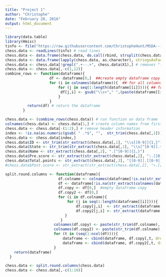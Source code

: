 ```yaml
---
title: "Project 1"
author: "Christophe"
date: "February 20, 2016"
output: html_document
---
```




```r
library(data.table)
library(Hmisc)
tinfo <- file("https://raw.githubusercontent.com/ChristopheHunt/MSDA---Coursework/master/Data%20607/Homework/data/tournamentinfo.txt", open="r" )
chess.data <- readLines(tinfo) # read lines 
chess.data <- data.frame(chess.data, do.call(rbind, strsplit(chess.data, split = "|", fixed = TRUE)))
chess.data <- data.frame(lapply(chess.data, as.character), stringsAsFactors=FALSE)
chess.data <- chess.data[!grepl(".+--.+", chess.data$X1),] # removes "------" lines
chess.data <- chess.data[,-c(1,12)]
combine_rows <- function(dataframe){
                    df <- dataframe[0,]  ##create empty dataframe copy
                    for (i in colnames(dataframe)){  ## for all columns in data frame 
                        for (j in seq(1:length(dataframe[[i]]))){ ## for all rows in dataframe
                         df[j,i] <- gsub("\\s+"," ",(paste(dataframe[[i]][j:(j+1)], collapse = ""))) ## gsub removes extra spaces, then collapses two rows 
                        }
                    } 
          return(df) # return the dataframe
        }

chess.data <- (combine_rows(chess.data)) # run function on data frame
colnames(chess.data) <- chess.data[1,] # create column names from first row
chess.data <- chess.data[-(1:2),] # remove header information
index <- !is.na(as.numeric(gsub( " .*$", "",  str_trim(chess.data[,1])))) #gets the part of string, if a numeric value it converts to True
chess.data <- chess.data[index,] 
chess.data$ID <- str_trim(str_extract(chess.data[,1], "\\s[[0-9]]{1,}"))
chess.data$State <- str_trim(str_extract(chess.data[,1], "\\s[^[0-9]].+"))
chess.data$Name <- str_extract(chess.data[,2], ".[^[0-9]]{1,}")
chess.data$Pre.score <- str_extract(str_extract(chess.data[,2], ":.[[0-9]]{1,}.[^[-]]"), "[[0-9]]{1,}")
chess.data$Total.points <- str_extract(chess.data[,3], "[[0-9]].[[0-9]]\\s")
#chess.data$Post.score <- str_extract(str_extract(chess.data[,2], ">.[[0-9]]{1,}"), "[[0-9]]{1,}")

split.round.columns <- function(dataframe){
                        df.colname <- colnames(dataframe[!is.na(str_extract(colnames(dataframe), "Round.+"))])
                        df <- dataframe[!is.na(str_extract(colnames(dataframe), "Round.+"))]
                        df.copy <- df[0,]  #empty dataframe copy
                        df.copy2 <- df[0,] 
                        for (i in df.colname){ 
                            for (j in seq(1:length(dataframe[[i]]))){
                                df.copy[j,i]  <- str_extract(dataframe[[i]][j], "[[:alpha:]]")
                                df.copy2[j,i] <- str_extract(dataframe[[i]][j], "[[0-9]]{1,}")
                           }
                         } 
                      colnames(df.copy) <- paste(str_trim(df.colname), "Results")
                      colnames(df.copy2) <- paste(str_trim(df.colname), "Opponent")
                      for (t in (seq(1:ncol(df)))){
                          dataframe <- cbind(dataframe, df.copy[,t, drop = FALSE])
                          dataframe <- cbind(dataframe, df.copy2[,t, drop = FALSE])
                      }
    return(dataframe) 
  }

chess.data <- split.round.columns(chess.data)
chess.data <- chess.data[,-c(1:10)]
```




